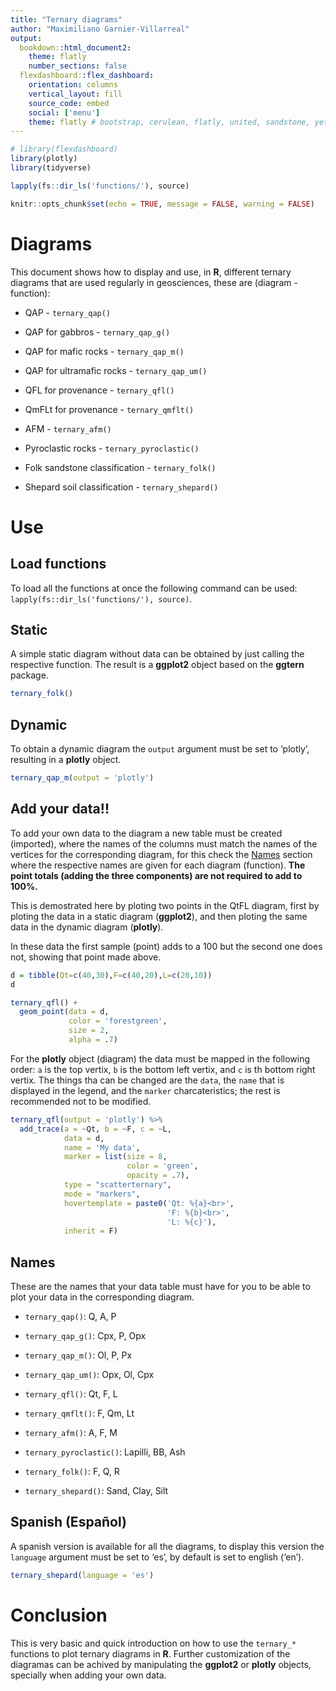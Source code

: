 ```yaml
---
title: "Ternary diagrams"
author: "Maximiliano Garnier-Villarreal"
output: 
  bookdown::html_document2:
    theme: flatly
    number_sections: false
  flexdashboard::flex_dashboard:
    orientation: columns
    vertical_layout: fill
    source_code: embed
    social: ['menu']
    theme: flatly # bootstrap, cerulean, flatly, united, sandstone, yeti
---
```


```r
# library(flexdashboard)
library(plotly)
library(tidyverse)

lapply(fs::dir_ls('functions/'), source)

knitr::opts_chunk$set(echo = TRUE, message = FALSE, warning = FALSE)
```

# Diagrams

This document shows how to display and use, in **R**, different ternary diagrams that are used regularly in geosciences, these are (diagram - function):

-   QAP - `ternary_qap()`

-   QAP for gabbros - `ternary_qap_g()`

-   QAP for mafic rocks - `ternary_qap_m()`

-   QAP for ultramafic rocks - `ternary_qap_um()`

-   QFL for provenance - `ternary_qfl()`

-   QmFLt for provenance - `ternary_qmflt()`

-   AFM - `ternary_afm()`

-   Pyroclastic rocks - `ternary_pyroclastic()`

-   Folk sandstone classification - `ternary_folk()`

-   Shepard soil classification - `ternary_shepard()`

# Use

## Load functions

To load all the functions at once the following command can be used: `lapply(fs::dir_ls('functions/'), source)`.

## Static

A simple static diagram without data can be obtained by just calling the respective function. The result is a **ggplot2** object based on the **ggtern** package.

```r
ternary_folk()
```

## Dynamic

To obtain a dynamic diagram the `output` argument must be set to 'plotly', resulting in a **plotly** object.

```r
ternary_qap_m(output = 'plotly')
```

## Add your data!!

To add your own data to the diagram a new table must be created (imported), where the names of the columns must match the names of the vertices for the corresponding diagram, for this check the [Names](#tb-names) section where the respective names are given for each diagram (function). **The point totals (adding the three components) are not required to add to 100%.**

This is demostrated here by ploting two points in the QtFL diagram, first by ploting the data in a static diagram (**ggplot2**), and then ploting the same data in the dynamic diagram (**plotly**). 

In these data the first sample (point) adds to a 100 but the second one does not, showing that point made above.

```r
d = tibble(Qt=c(40,30),F=c(40,20),L=c(20,10))
d
```


```r
ternary_qfl() + 
  geom_point(data = d,
             color = 'forestgreen',
             size = 2,
             alpha = .7)
```

For the **plotly** object (diagram) the data must be mapped in the following order: `a` is the top vertix, `b` is the bottom left vertix, and `c` is th bottom right vertix. The things tha can be changed are the `data`, the `name` that is displayed in the legend, and the `marker` charcateristics; the rest is recommended not to be modified.

```r
ternary_qfl(output = 'plotly') %>% 
  add_trace(a = ~Qt, b = ~F, c = ~L,
            data = d,
            name = 'My data',
            marker = list(size = 8,
                          color = 'green',
                          opacity = .7),
            type = "scatterternary",
            mode = "markers",
            hovertemplate = paste0('Qt: %{a}<br>',
                                   'F: %{b}<br>',
                                   'L: %{c}'),
            inherit = F)
```

## Names {#tb-names}

These are the names that your data table must have for you to be able to plot your data in the corresponding diagram.

- `ternary_qap()`: Q, A, P

- `ternary_qap_g()`: Cpx, P, Opx

- `ternary_qap_m()`: Ol, P, Px

- `ternary_qap_um()`: Opx, Ol, Cpx

- `ternary_qfl()`: Qt, F, L

- `ternary_qmflt()`: F, Qm, Lt

- `ternary_afm()`: A, F, M

- `ternary_pyroclastic()`: Lapilli, BB, Ash

- `ternary_folk()`: F, Q, R

- `ternary_shepard()`: Sand, Clay, Silt

## Spanish (Español)

A spanish version is available for all the diagrams, to display this version the `language` argument must be set to 'es', by default is set to english ('en').

```r
ternary_shepard(language = 'es')
```


# Conclusion

This is very basic and quick introduction on how to use the `ternary_*` functions to plot ternary diagrams in **R**. Further customization of the diagramas can be achived by manipulating the **ggplot2** or **plotly** objects, specially when adding your own data.
